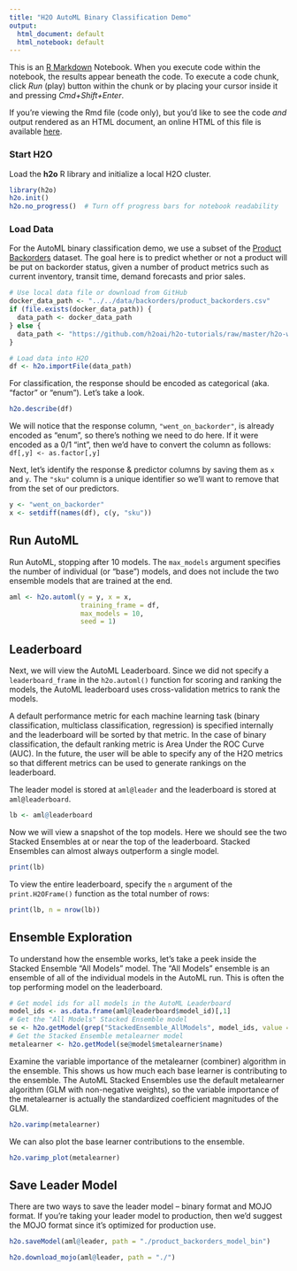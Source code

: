 ```yaml
---
title: "H2O AutoML Binary Classification Demo"
output:
  html_document: default
  html_notebook: default
---
```


This is an [R Markdown](http://rmarkdown.rstudio.com) Notebook. When you execute code within the notebook, the results appear beneath the code. To execute a code chunk, click *Run* (play) button within the chunk or by placing your cursor inside it and pressing *Cmd+Shift+Enter*. 

If you're viewing the Rmd file (code only), but you'd like to see the code *and* output rendered as an HTML document, an online HTML of this file is available [here](http://htmlpreview.github.io/?https://github.com/h2oai/h2o-tutorials/blob/master/h2o-world-2017/automl/R/automl_binary_classification_product_backorders.html).

### Start H2O

Load the **h2o** R library and initialize a local H2O cluster.

```r
library(h2o)
h2o.init()
h2o.no_progress()  # Turn off progress bars for notebook readability
```

### Load Data

For the AutoML binary classification demo, we use a subset of the [Product Backorders](https://www.kaggle.com/tiredgeek/predict-bo-trial/data) dataset.  The goal here is to predict whether or not a product will be put on backorder status, given a number of product metrics such as current inventory, transit time, demand forecasts and prior sales.

```r
# Use local data file or download from GitHub
docker_data_path <- "../../data/backorders/product_backorders.csv"
if (file.exists(docker_data_path)) {
  data_path <- docker_data_path
} else {
  data_path <- "https://github.com/h2oai/h2o-tutorials/raw/master/h2o-world-2017/automl/data/product_backorders.csv"
}

# Load data into H2O
df <- h2o.importFile(data_path)
```


For classification, the response should be encoded as categorical (aka. "factor" or "enum"). Let's take a look.
```r
h2o.describe(df)
```
We will notice that the response column, `"went_on_backorder"`, is already encoded as "enum", so there's nothing we need to do here.  If it were encoded as a 0/1 "int", then we'd have to convert the column as follows:  `df[,y] <- as.factor[,y]`


Next, let's identify the response & predictor columns by saving them as `x` and `y`.  The `"sku"` column is a unique identifier so we'll want to remove that from the set of our predictors.
```r
y <- "went_on_backorder"
x <- setdiff(names(df), c(y, "sku"))
```


## Run AutoML 

Run AutoML, stopping after 10 models.  The `max_models` argument specifies the number of individual (or "base") models, and does not include the two ensemble models that are trained at the end.
```r
aml <- h2o.automl(y = y, x = x,
                  training_frame = df,
                  max_models = 10,
                  seed = 1)
```


## Leaderboard

Next, we will view the AutoML Leaderboard.  Since we did not specify a `leaderboard_frame` in the `h2o.automl()` function for scoring and ranking the models, the AutoML leaderboard uses cross-validation metrics to rank the models.  

A default performance metric for each machine learning task (binary classification, multiclass classification, regression) is specified internally and the leaderboard will be sorted by that metric.  In the case of binary classification, the default ranking metric is Area Under the ROC Curve (AUC).  In the future, the user will be able to specify any of the H2O metrics so that different metrics can be used to generate rankings on the leaderboard.

The leader model is stored at `aml@leader` and the leaderboard is stored at `aml@leaderboard`.
```r
lb <- aml@leaderboard
```

Now we will view a snapshot of the top models.  Here we should see the two Stacked Ensembles at or near the top of the leaderboard.  Stacked Ensembles can almost always outperform a single model.
```r
print(lb)
```

To view the entire leaderboard, specify the `n` argument of the `print.H2OFrame()` function as the total number of rows:
```r
print(lb, n = nrow(lb))
```


## Ensemble Exploration

To understand how the ensemble works, let's take a peek inside the Stacked Ensemble "All Models" model.  The "All Models" ensemble is an ensemble of all of the individual models in the AutoML run.  This is often the top performing model on the leaderboard.


```r
# Get model ids for all models in the AutoML Leaderboard
model_ids <- as.data.frame(aml@leaderboard$model_id)[,1]
# Get the "All Models" Stacked Ensemble model
se <- h2o.getModel(grep("StackedEnsemble_AllModels", model_ids, value = TRUE)[1])
# Get the Stacked Ensemble metalearner model
metalearner <- h2o.getModel(se@model$metalearner$name)
```

Examine the variable importance of the metalearner (combiner) algorithm in the ensemble.  This shows us how much each base learner is contributing to the ensemble. The AutoML Stacked Ensembles use the default metalearner algorithm (GLM with non-negative weights), so the variable importance of the metalearner is actually the standardized coefficient magnitudes of the GLM. 
```r
h2o.varimp(metalearner)
```

We can also plot the base learner contributions to the ensemble.
```r
h2o.varimp_plot(metalearner)
```

## Save Leader Model

There are two ways to save the leader model -- binary format and MOJO format.  If you're taking your leader model to production, then we'd suggest the MOJO format since it's optimized for production use.
```r
h2o.saveModel(aml@leader, path = "./product_backorders_model_bin")
```

```r
h2o.download_mojo(aml@leader, path = "./")
```

